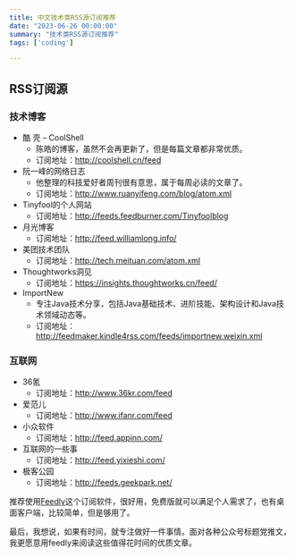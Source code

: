 ```yaml
---
title: 中文技术类RSS源订阅推荐
date: "2023-06-26 00:00:00"
summary: "技术类RSS源订阅推荐"
tags: ['coding']

---
```


## RSS订阅源

### 技术博客 

- 酷 壳 – CoolShell
    - 陈皓的博客，虽然不会再更新了，但是每篇文章都非常优质。
    - 订阅地址：http://coolshell.cn/feed
- 阮一峰的网络日志
    - 他整理的科技爱好者周刊很有意思，属于每周必读的文章了。
    - 订阅地址：http://www.ruanyifeng.com/blog/atom.xml
- Tinyfool的个人网站
    - 订阅地址：http://feeds.feedburner.com/Tinyfoolblog
- 月光博客
    - 订阅地址：http://feed.williamlong.info/
- 美团技术团队
    - 订阅地址：http://tech.meituan.com/atom.xml
- Thoughtworks洞见
    - 订阅地址：https://insights.thoughtworks.cn/feed/
- ImportNew
    - 专注Java技术分享，包括Java基础技术、进阶技能、架构设计和Java技术领域动态等。
    - 订阅地址：http://feedmaker.kindle4rss.com/feeds/importnew.weixin.xml

### 互联网

- 36氪
    - 订阅地址：http://www.36kr.com/feed
- 爱范儿
    - 订阅地址：http://www.ifanr.com/feed
- 小众软件
    - 订阅地址：http://feed.appinn.com/
- 互联网的一些事
    - 订阅地址：http://feed.yixieshi.com/
- 极客公园
    - 订阅地址：http://feeds.geekpark.net/


推荐使用[Feedly](https://feedly.com/)这个订阅软件，很好用，免费版就可以满足个人需求了，也有桌面客户端，比较简单，但是够用了。


最后，我想说，如果有时间，就专注做好一件事情。面对各种公众号标题党推文，我更愿意用feedly来阅读这些值得花时间的优质文章。